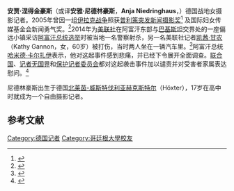 {{noteTA
|1=zh-hans:普利策; zh-hant:普立茲;
}}
'''安贾·涅得金豪斯'''（或译'''安雅·尼德林豪斯'''，'''Anja Niedringhaus'''，{{bd|1965年|10月12日|2014年|4月5日|catIdx=Niedringhaus}}）德国战地女摄影记者。2005年曾因一组[[伊拉克战争|伊拉克战争]]照获[[普利策奖|普利策突发新闻摄影奖]]<ref>{{Cite web| url = http://www.pulitzer.org/citation/2005-Breaking-News-Photography| title = The 2005 Pulitzer Prize Winners: Breaking News Photography| publisher = The Pulitzer Prizes| accessdate = 31 October 2013| archive-date = 2015-12-24| archive-url = https://web.archive.org/web/20151224074439/http://www.pulitzer.org/citation/2005-Breaking-News-Photography| dead-url = no}}</ref> 及国际妇女传媒基金会新闻勇气奖。<ref name=iwmf>{{cite web | title = 2005 Courage in Journalism Award: Anja Niedringhaus, Germany | publisher = International Women's Media Foundation | url = http://www.iwmf.org/anja-niedringhaus-2005-courage-in-journalism-award/ | accessdate = 4 April 2014 | archive-date = 2016-04-07 | archive-url = https://web.archive.org/web/20160407093449/http://www.iwmf.org/anja-niedringhaus-2005-courage-in-journalism-award/ | dead-url = no }}</ref>2014年为[[美联社|美联社]]在阿富汗东部与[[巴基斯坦|巴基斯坦]]交界处的一座偏远小镇采访[[2014年阿富汗总统选举|阿富汗总统选举]]时被当地一名警察射杀，另一名美联社记者[[凯茜·甘农|凯茜·甘农]]（Kathy Gannon，女，60岁）被打伤，当时两人坐在一辆汽车里。<ref>{{Cite web| url = http://news.xinhuanet.com/world/2014-04/05/c_126359082.htm| title = 阿富汗总统大选之际 美联社女记者遭枪击身亡| publisher = 新华国际| accessdate = 2014年4月5日| archive-date = 2014年4月25日| archive-url = https://web.archive.org/web/20140425175702/http://news.xinhuanet.com/world/2014-04/05/c_126359082.htm| dead-url = no}}</ref>阿富汗总统[[哈米德·卡尔扎伊|哈米德·卡尔扎伊]]表示，他对这起事件感到悲痛，并已经下令展开全面调查。[[联合国|联合国]]、[[记者无国界|记者无国界]]和[[保护记者委员会|保护记者委员会]]都对这起袭击事件加以谴责并对受害者家属表达慰问。<ref>{{Cite web |url=http://www.voachinese.com/content/afgansitan-violence-20140404/1886162.html |title=卡尔扎伊下令全面调查记者遇袭事件 |access-date=2014-04-06 |archive-date=2016-03-05 |archive-url=https://web.archive.org/web/20160305020021/http://www.voachinese.com/content/afgansitan-violence-20140404/1886162.html |dead-url=no }}</ref>

尼德林豪斯出生于德国[[北莱茵-威斯特法伦|北莱茵-威斯特伐利亚]][[赫克斯特尔|赫克斯特尔]]（Höxter），17岁在高中时就成为一个自由摄影记者。

==参考文献==
{{reflist}}
{{VOA}}

{{DEFAULTSORT: Niedringhaus, Anja}}
[[Category:德国记者|Category:德国记者]]
[[Category:哥廷根大學校友|Category:哥廷根大學校友]]